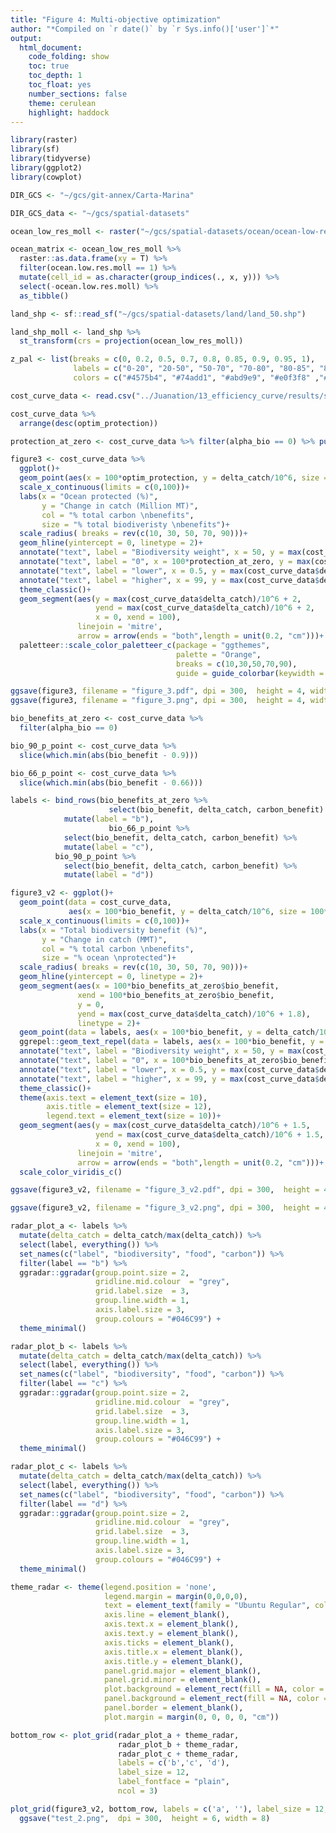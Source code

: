 ```yaml
---
title: "Figure 4: Multi-objective optimization"
author: "*Compiled on `r date()` by `r Sys.info()['user']`*"
output: 
  html_document:
    code_folding: show
    toc: true
    toc_depth: 1
    toc_float: yes
    number_sections: false
    theme: cerulean
    highlight: haddock
---
```


```r
library(raster)
library(sf)
library(tidyverse)
library(ggplot2)
library(cowplot)

DIR_GCS <- "~/gcs/git-annex/Carta-Marina"

DIR_GCS_data <- "~/gcs/spatial-datasets"

ocean_low_res_moll <- raster("~/gcs/spatial-datasets/ocean/ocean-low-res-moll.tif")

ocean_matrix <- ocean_low_res_moll %>% 
  raster::as.data.frame(xy = T) %>% 
  filter(ocean.low.res.moll == 1) %>% 
  mutate(cell_id = as.character(group_indices(., x, y))) %>% 
  select(-ocean.low.res.moll) %>% 
  as_tibble()

land_shp <- sf::read_sf("~/gcs/spatial-datasets/land/land_50.shp")

land_shp_moll <- land_shp %>% 
  st_transform(crs = projection(ocean_low_res_moll))

z_pal <- list(breaks = c(0, 0.2, 0.5, 0.7, 0.8, 0.85, 0.9, 0.95, 1),
              labels = c("0-20", "20-50", "50-70", "70-80", "80-85", "85-90", "90-95", "95-100"),
              colors = c("#4575b4", "#74add1", "#abd9e9", "#e0f3f8" ,"#fee090" ,"#fdae61" ,"#f46d43", "#d73027"))

```

```r
cost_curve_data <- read.csv("../Juanation/13_efficiency_curve/results/summary.csv")

cost_curve_data %>% 
  arrange(desc(optim_protection))

protection_at_zero <- cost_curve_data %>% filter(alpha_bio == 0) %>% pull(optim_protection)

figure3 <- cost_curve_data %>% 
  ggplot()+
  geom_point(aes(x = 100*optim_protection, y = delta_catch/10^6, size = 100*bio_benefit, col = 100*carbon_benefit), alpha = 0.9)+
  scale_x_continuous(limits = c(0,100))+
  labs(x = "Ocean protected (%)", 
       y = "Change in catch (Million MT)",
       col = "% total carbon \nbenefits",
       size = "% total biodiveristy \nbenefits")+
  scale_radius( breaks = rev(c(10, 30, 50, 70, 90)))+
  geom_hline(yintercept = 0, linetype = 2)+
  annotate("text", label = "Biodiversity weight", x = 50, y = max(cost_curve_data$delta_catch)/10^6 + 5, size = 4, colour = "Black")+
  annotate("text", label = "0", x = 100*protection_at_zero, y = max(cost_curve_data$delta_catch)/10^6 + 3.5, size = 4, colour = "Black")+
  annotate("text", label = "lower", x = 0.5, y = max(cost_curve_data$delta_catch)/10^6 + 3.5, size = 4, colour = "Black")+
  annotate("text", label = "higher", x = 99, y = max(cost_curve_data$delta_catch)/10^6 + 3.5, size = 4, colour = "Black")+
  theme_classic()+
  geom_segment(aes(y = max(cost_curve_data$delta_catch)/10^6 + 2, 
                   yend = max(cost_curve_data$delta_catch)/10^6 + 2, 
                   x = 0, xend = 100),
               linejoin = 'mitre',
               arrow = arrow(ends = "both",length = unit(0.2, "cm")))+
  paletteer::scale_color_paletteer_c(package = "ggthemes", 
                                     palette = "Orange",
                                     breaks = c(10,30,50,70,90),
                                     guide = guide_colorbar(keywidth = unit(0.5, "mm")))

ggsave(figure3, filename = "figure_3.pdf", dpi = 300,  height = 4, width = 7)
ggsave(figure3, filename = "figure_3.png", dpi = 300,  height = 4, width = 7)
```


```r
bio_benefits_at_zero <- cost_curve_data %>% 
  filter(alpha_bio == 0) 

bio_90_p_point <- cost_curve_data %>% 
  slice(which.min(abs(bio_benefit - 0.9)))

bio_66_p_point <- cost_curve_data %>% 
  slice(which.min(abs(bio_benefit - 0.66)))

labels <- bind_rows(bio_benefits_at_zero %>% 
                      select(bio_benefit, delta_catch, carbon_benefit) %>% 
            mutate(label = "b"),
                      bio_66_p_point %>% 
            select(bio_benefit, delta_catch, carbon_benefit) %>% 
            mutate(label = "c"),
          bio_90_p_point %>% 
            select(bio_benefit, delta_catch, carbon_benefit) %>% 
            mutate(label = "d"))

figure3_v2 <- ggplot()+
  geom_point(data = cost_curve_data, 
             aes(x = 100*bio_benefit, y = delta_catch/10^6, size = 100*optim_protection, col = 100*carbon_benefit), alpha = 0.9)+
  scale_x_continuous(limits = c(0,100))+
  labs(x = "Total biodiversity benefit (%)", 
       y = "Change in catch (MMT)",
       col = "% total carbon \nbenefits",
       size = "% ocean \nprotected")+
  scale_radius( breaks = rev(c(10, 30, 50, 70, 90)))+
  geom_hline(yintercept = 0, linetype = 2)+
  geom_segment(aes(x = 100*bio_benefits_at_zero$bio_benefit, 
               xend = 100*bio_benefits_at_zero$bio_benefit,
               y = 0, 
               yend = max(cost_curve_data$delta_catch)/10^6 + 1.8),
               linetype = 2)+
  geom_point(data = labels, aes(x = 100*bio_benefit, y = delta_catch/10^6), shape = 8)+
  ggrepel::geom_text_repel(data = labels, aes(x = 100*bio_benefit, y = delta_catch/10^6, label = label))+
  annotate("text", label = "Biodiversity weight", x = 50, y = max(cost_curve_data$delta_catch)/10^6 + 3, size = 4, colour = "Black")+
  annotate("text", label = "0", x = 100*bio_benefits_at_zero$bio_benefit, y = max(cost_curve_data$delta_catch)/10^6 + 2.2, size = 4, colour = "Black")+
  annotate("text", label = "lower", x = 0.5, y = max(cost_curve_data$delta_catch)/10^6 + 3, size = 4, colour = "Black")+
  annotate("text", label = "higher", x = 99, y = max(cost_curve_data$delta_catch)/10^6 + 3, size = 4, colour = "Black")+
  theme_classic()+
  theme(axis.text = element_text(size = 10),
        axis.title = element_text(size = 12),
        legend.text = element_text(size = 10))+
  geom_segment(aes(y = max(cost_curve_data$delta_catch)/10^6 + 1.5, 
                   yend = max(cost_curve_data$delta_catch)/10^6 + 1.5, 
                   x = 0, xend = 100),
               linejoin = 'mitre',
               arrow = arrow(ends = "both",length = unit(0.2, "cm")))+
  scale_color_viridis_c()

ggsave(figure3_v2, filename = "figure_3_v2.pdf", dpi = 300,  height = 4, width = 7)

ggsave(figure3_v2, filename = "figure_3_v2.png", dpi = 300,  height = 4, width = 7)
```

```r
radar_plot_a <- labels %>% 
  mutate(delta_catch = delta_catch/max(delta_catch)) %>% 
  select(label, everything()) %>% 
  set_names(c("label", "biodiversity", "food", "carbon")) %>% 
  filter(label == "b") %>% 
  ggradar::ggradar(group.point.size = 2, 
                   gridline.mid.colour	= "grey",
                   grid.label.size	= 3, 
                   group.line.width	= 1,
                   axis.label.size = 3,
                   group.colours = "#046C99") +
  theme_minimal()

radar_plot_b <- labels %>% 
  mutate(delta_catch = delta_catch/max(delta_catch)) %>% 
  select(label, everything()) %>% 
  set_names(c("label", "biodiversity", "food", "carbon")) %>% 
  filter(label == "c") %>% 
  ggradar::ggradar(group.point.size = 2, 
                   gridline.mid.colour	= "grey",
                   grid.label.size	= 3,
                   group.line.width	= 1,
                   axis.label.size = 3,
                   group.colours = "#046C99") +
  theme_minimal()

radar_plot_c <- labels %>% 
  mutate(delta_catch = delta_catch/max(delta_catch)) %>% 
  select(label, everything()) %>% 
  set_names(c("label", "biodiversity", "food", "carbon")) %>% 
  filter(label == "d") %>% 
  ggradar::ggradar(group.point.size = 2, 
                   gridline.mid.colour	= "grey",
                   grid.label.size	= 3,
                   group.line.width	= 1,
                   axis.label.size = 3,
                   group.colours = "#046C99") +
  theme_minimal()

theme_radar <- theme(legend.position = 'none',
                     legend.margin = margin(0,0,0,0),
                     text = element_text(family = "Ubuntu Regular", color = "#22211d"),
                     axis.line = element_blank(),
                     axis.text.x = element_blank(),
                     axis.text.y = element_blank(),
                     axis.ticks = element_blank(),
                     axis.title.x = element_blank(),
                     axis.title.y = element_blank(),
                     panel.grid.major = element_blank(),
                     panel.grid.minor = element_blank(),
                     plot.background = element_rect(fill = NA, color = NA), 
                     panel.background = element_rect(fill = NA, color = NA), 
                     panel.border = element_blank(),
                     plot.margin = margin(0, 0, 0, 0, "cm"))
```

```r
bottom_row <- plot_grid(radar_plot_a + theme_radar,
                        radar_plot_b + theme_radar,
                        radar_plot_c + theme_radar, 
                        labels = c('b','c', 'd'), 
                        label_size = 12,
                        label_fontface = "plain",
                        ncol = 3)

plot_grid(figure3_v2, bottom_row, labels = c('a', ''), label_size = 12, ncol = 1, rel_heights = c(2.4,1),label_fontface = "plain" )+
  ggsave("test_2.png",  dpi = 300,  height = 6, width = 8)
```


